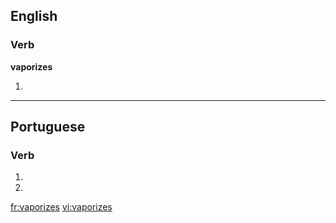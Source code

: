 ==English==

===Verb===
'''vaporizes'''

# {{third-person singular of|[[vaporize]]}}

----

==Portuguese==

===Verb===
{{pt-verb form}}

# {{pt-verb form of|[[vaporizar]]|ar|subjunctive|present|singular|second}}
# {{pt-verb form of|[[vaporizar]]|ar|imperative|negative|singular|second}}

[[fr:vaporizes]]
[[vi:vaporizes]]